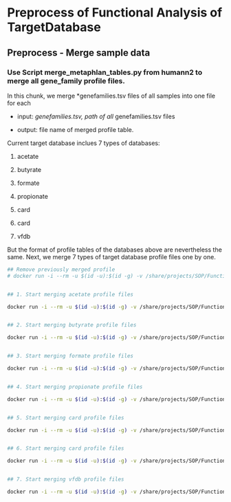 # Preprocess of Functional Analysis of TargetDatabase


## Preprocess - Merge sample data

### Use Script merge_metaphlan_tables.py from humann2 to merge all gene_family profile files.

In this chunk, we merge *genefamilies.tsv files of all samples into one file for each 

- input: *genefamilies.tsv, path of all *genefamilies.tsv files

- output: file name of merged profile table.

Current target database inclues 7 types of databases: 

1. acetate

2. butyrate

3. formate

4. propionate

5. card

6. card

7. vfdb

But the format of profile tables of the databases above are nevertheless the same. Next, we merge 7 types of target database profile files one by one.

```bash
## Remove previously merged profile
# docker run -i --rm -u $(id -u):$(id -g) -v /share/projects/SOP/Functional_Analysis/Tongbangzhuo/Phase2/TargetDatabase/:/in harbor.xbiome.com/xbiome/environments/humann2:2.8.1-2b8c5c3 bash -c "rm /in/Demo_data/merged_*_profile.tsv"


## 1. Start merging acetate profile files

docker run -i --rm -u $(id -u):$(id -g) -v /share/projects/SOP/Functional_Analysis/Tongbangzhuo/Phase2/TargetDatabase/:/in harbor.xbiome.com/xbiome/environments/humann2:2.8.1-2b8c5c3 bash -c "merge_metaphlan_tables.py /in/Demo_data/pipeline_output/*/humann2_acetate/*genefamilies.tsv > /in/Demo_data/merged_acetate_profile.tsv"


## 2. Start merging butyrate profile files

docker run -i --rm -u $(id -u):$(id -g) -v /share/projects/SOP/Functional_Analysis/Tongbangzhuo/Phase2/TargetDatabase/:/in harbor.xbiome.com/xbiome/environments/humann2:2.8.1-2b8c5c3 bash -c "merge_metaphlan_tables.py /in/Demo_data/pipeline_output/*/humann2_butyrate/*genefamilies.tsv > /in/Demo_data/merged_butyrate_profile.tsv"


## 3. Start merging formate profile files

docker run -i --rm -u $(id -u):$(id -g) -v /share/projects/SOP/Functional_Analysis/Tongbangzhuo/Phase2/TargetDatabase/:/in harbor.xbiome.com/xbiome/environments/humann2:2.8.1-2b8c5c3 bash -c "merge_metaphlan_tables.py /in/Demo_data/pipeline_output/*/humann2_formate/*genefamilies.tsv > /in/Demo_data/merged_formate_profile.tsv"


## 4. Start merging propionate profile files

docker run -i --rm -u $(id -u):$(id -g) -v /share/projects/SOP/Functional_Analysis/Tongbangzhuo/Phase2/TargetDatabase/:/in harbor.xbiome.com/xbiome/environments/humann2:2.8.1-2b8c5c3 bash -c "merge_metaphlan_tables.py /in/Demo_data/pipeline_output/*/humann2_propionate/*genefamilies.tsv > /in/Demo_data/merged_propionate_profile.tsv"


## 5. Start merging card profile files

docker run -i --rm -u $(id -u):$(id -g) -v /share/projects/SOP/Functional_Analysis/Tongbangzhuo/Phase2/TargetDatabase/:/in harbor.xbiome.com/xbiome/environments/humann2:2.8.1-2b8c5c3 bash -c "merge_metaphlan_tables.py /in/Demo_data/pipeline_output/*/humann2_card/*genefamilies.tsv > /in/Demo_data/merged_card_profile.tsv"


## 6. Start merging card profile files

docker run -i --rm -u $(id -u):$(id -g) -v /share/projects/SOP/Functional_Analysis/Tongbangzhuo/Phase2/TargetDatabase/:/in harbor.xbiome.com/xbiome/environments/humann2:2.8.1-2b8c5c3 bash -c "merge_metaphlan_tables.py /in/Demo_data/pipeline_output/*/humann2_card/*genefamilies.tsv > /in/Demo_data/merged_card_profile.tsv"


## 7. Start merging vfdb profile files

docker run -i --rm -u $(id -u):$(id -g) -v /share/projects/SOP/Functional_Analysis/Tongbangzhuo/Phase2/TargetDatabase/:/in harbor.xbiome.com/xbiome/environments/humann2:2.8.1-2b8c5c3 bash -c "merge_metaphlan_tables.py /in/Demo_data/pipeline_output/*/humann2_vfdb/*genefamilies.tsv > /in/Demo_data/merged_vfdb_profile.tsv"

```